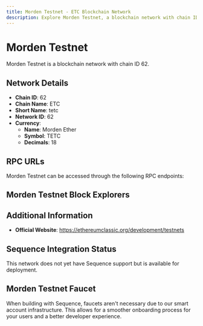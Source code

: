 ```yaml
--- 
title: Morden Testnet - ETC Blockchain Network
description: Explore Morden Testnet, a blockchain network with chain ID 62. Learn about its native currency, Morden Ether, and how to interact with the network.
---
```


# Morden Testnet

Morden Testnet is a blockchain network with chain ID 62.

## Network Details

- **Chain ID**: 62
- **Chain Name**: ETC
- **Short Name**: tetc
- **Network ID**: 62
- **Currency**: 
  - **Name**: Morden Ether
  - **Symbol**: TETC
  - **Decimals**: 18

## RPC URLs

Morden Testnet can be accessed through the following RPC endpoints:



## Morden Testnet Block Explorers



## Additional Information

- **Official Website**: https://ethereumclassic.org/development/testnets

## Sequence Integration Status

This network does not yet have Sequence support but is available for deployment.

## Morden Testnet Faucet

When building with Sequence, faucets aren't necessary due to our smart account infrastructure. This allows for a smoother onboarding process for your users and a better developer experience.
